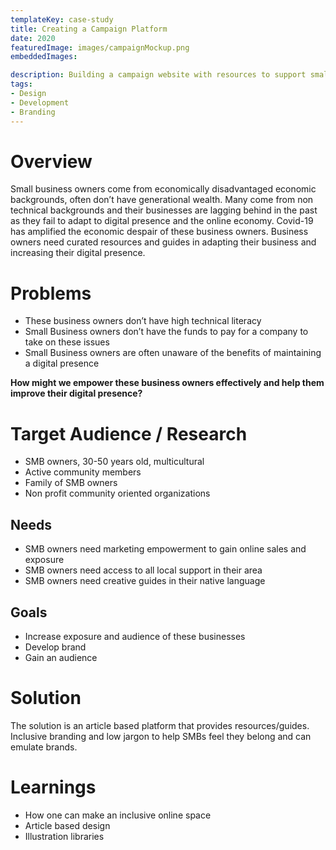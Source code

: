 ```yaml
---
templateKey: case-study
title: Creating a Campaign Platform 
date: 2020
featuredImage: images/campaignMockup.png
embeddedImages:

description: Building a campaign website with resources to support small business owners.
tags:
- Design
- Development
- Branding
---
```

# Overview   
Small business owners come from economically disadvantaged economic backgrounds, often don’t have generational wealth. Many come from non technical backgrounds and their businesses are lagging behind in the past as they fail to adapt to digital presence and the online economy. Covid-19 has amplified the economic despair of these business owners. Business owners need curated resources and guides in adapting their business and increasing their digital presence.

# Problems   
- These business owners don’t have high technical literacy
- Small Business owners don’t have the funds to pay for a company to take on these issues
- Small Business owners are often unaware of the benefits of maintaining a digital presence

**How might we empower these business owners effectively and help them improve their digital presence?**

# Target Audience / Research   
- SMB owners, 30-50 years old, multicultural
- Active community members
- Family of SMB owners
- Non profit community oriented organizations

## Needs   
- SMB owners need marketing empowerment to gain online sales and exposure
- SMB owners need access to all local support in their area
- SMB owners need creative guides in their native language

## Goals   
- Increase exposure and audience of these businesses
- Develop brand
- Gain an audience

# Solution   
The solution is an article based platform that provides resources/guides. Inclusive branding and low jargon to help SMBs feel they belong and can emulate brands.

# Learnings   
- How one can make an inclusive online space
- Article based design
- Illustration libraries





